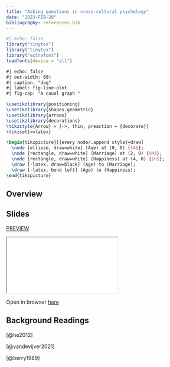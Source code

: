 ```yaml
---
title: "Asking questions in cross-cultural psychology"
date: "2023-FEB-28"
bibliography: references.bib
---
```




```r
#| echo: false
library("tinytex")
library("tinytex")
library("extrafont")
loadfonts(device = "all")
```

```tikz
#| echo: false
#| out-width: 60%
#| caption: "dag"
#| label: fig-line-plot
#| fig-cap: "A caual graph "

\usetikzlibrary{positioning}
\usetikzlibrary{shapes.geometric}
\usetikzlibrary{arrows}
\usetikzlibrary{decorations}
\tikzstyle{Arrow} = [->, thin, preaction = {decorate}]
\tikzset{>=latex}

\begin{tikzpicture}[{every node/.append style}=draw]
  \node [ellipse, draw=white] (Age) at (0, 0) {$A$};
  \node [rectangle, draw=white] (Marriage) at (2, 0) {$M$};
  \node [rectangle, draw=white] (Happiness) at (4, 0) {$H$};
  \draw [-latex, draw=black] (Age) to (Marriage);
  \draw [-latex, bend left] (Age) to (Happiness);
\end{tikzpicture}
```


## Overview



## Slides

[PREVIEW](/slides/01-slides.html)

<div>

```{=html}
<iframe class="slide-deck" src="/slides/01-slides.html"></iframe>
```

</div>

Open in browser [here](/slides/01-slides.html){target="_blank"}

## Background Readings

[@he2012]

[@vandevijver2021]

[@berry1989]
